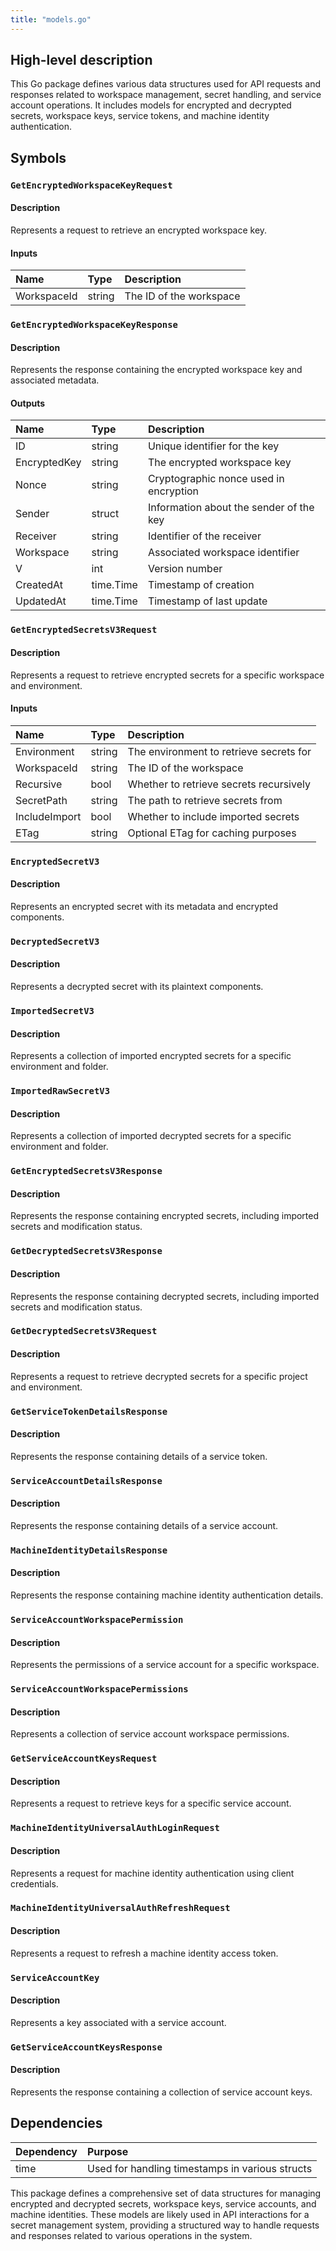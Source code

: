 ```yaml
---
title: "models.go"
---
```


## High-level description
This Go package defines various data structures used for API requests and responses related to workspace management, secret handling, and service account operations. It includes models for encrypted and decrypted secrets, workspace keys, service tokens, and machine identity authentication.

## Symbols

### `GetEncryptedWorkspaceKeyRequest`
#### Description
Represents a request to retrieve an encrypted workspace key.

#### Inputs
| Name | Type | Description |
|:-----|:-----|:------------|
| WorkspaceId | string | The ID of the workspace |

### `GetEncryptedWorkspaceKeyResponse`
#### Description
Represents the response containing the encrypted workspace key and associated metadata.

#### Outputs
| Name | Type | Description |
|:-----|:-----|:------------|
| ID | string | Unique identifier for the key |
| EncryptedKey | string | The encrypted workspace key |
| Nonce | string | Cryptographic nonce used in encryption |
| Sender | struct | Information about the sender of the key |
| Receiver | string | Identifier of the receiver |
| Workspace | string | Associated workspace identifier |
| V | int | Version number |
| CreatedAt | time.Time | Timestamp of creation |
| UpdatedAt | time.Time | Timestamp of last update |

### `GetEncryptedSecretsV3Request`
#### Description
Represents a request to retrieve encrypted secrets for a specific workspace and environment.

#### Inputs
| Name | Type | Description |
|:-----|:-----|:------------|
| Environment | string | The environment to retrieve secrets for |
| WorkspaceId | string | The ID of the workspace |
| Recursive | bool | Whether to retrieve secrets recursively |
| SecretPath | string | The path to retrieve secrets from |
| IncludeImport | bool | Whether to include imported secrets |
| ETag | string | Optional ETag for caching purposes |

### `EncryptedSecretV3`
#### Description
Represents an encrypted secret with its metadata and encrypted components.

### `DecryptedSecretV3`
#### Description
Represents a decrypted secret with its plaintext components.

### `ImportedSecretV3`
#### Description
Represents a collection of imported encrypted secrets for a specific environment and folder.

### `ImportedRawSecretV3`
#### Description
Represents a collection of imported decrypted secrets for a specific environment and folder.

### `GetEncryptedSecretsV3Response`
#### Description
Represents the response containing encrypted secrets, including imported secrets and modification status.

### `GetDecryptedSecretsV3Response`
#### Description
Represents the response containing decrypted secrets, including imported secrets and modification status.

### `GetDecryptedSecretsV3Request`
#### Description
Represents a request to retrieve decrypted secrets for a specific project and environment.

### `GetServiceTokenDetailsResponse`
#### Description
Represents the response containing details of a service token.

### `ServiceAccountDetailsResponse`
#### Description
Represents the response containing details of a service account.

### `MachineIdentityDetailsResponse`
#### Description
Represents the response containing machine identity authentication details.

### `ServiceAccountWorkspacePermission`
#### Description
Represents the permissions of a service account for a specific workspace.

### `ServiceAccountWorkspacePermissions`
#### Description
Represents a collection of service account workspace permissions.

### `GetServiceAccountKeysRequest`
#### Description
Represents a request to retrieve keys for a specific service account.

### `MachineIdentityUniversalAuthLoginRequest`
#### Description
Represents a request for machine identity authentication using client credentials.

### `MachineIdentityUniversalAuthRefreshRequest`
#### Description
Represents a request to refresh a machine identity access token.

### `ServiceAccountKey`
#### Description
Represents a key associated with a service account.

### `GetServiceAccountKeysResponse`
#### Description
Represents the response containing a collection of service account keys.

## Dependencies
| Dependency | Purpose |
|:-----------|:--------|
| time | Used for handling timestamps in various structs |

This package defines a comprehensive set of data structures for managing encrypted and decrypted secrets, workspace keys, service accounts, and machine identities. These models are likely used in API interactions for a secret management system, providing a structured way to handle requests and responses related to various operations in the system.